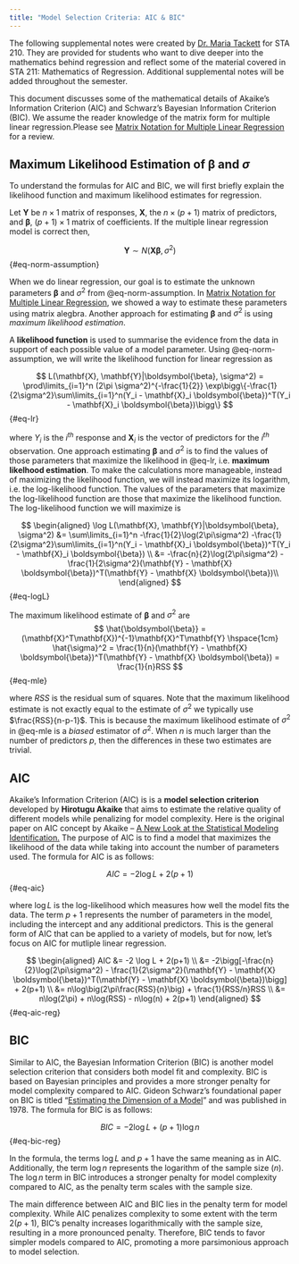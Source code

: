 ```yaml
---
title: "Model Selection Criteria: AIC & BIC"
---
```


::: callout-note
The following supplemental notes were created by [Dr. Maria Tackett](https://www.mariatackett.net/) for STA 210. They are provided for students who want to dive deeper into the mathematics behind regression and reflect some of the material covered in STA 211: Mathematics of Regression. Additional supplemental notes will be added throughout the semester.
:::

This document discusses some of the mathematical details of Akaike's Information Criterion (AIC) and Schwarz's Bayesian Information Criterion (BIC). We assume the reader knowledge of the matrix form for multiple linear regression.Please see [Matrix Notation for Multiple Linear Regression](https://sta210-s22.github.io/website/supplemental/mlr-matrix.html) for a review.

## Maximum Likelihood Estimation of $\boldsymbol{\beta}$ and $\sigma$

To understand the formulas for AIC and BIC, we will first briefly explain the likelihood function and maximum likelihood estimates for regression.

Let $\mathbf{Y}$ be $n \times 1$ matrix of responses, $\mathbf{X}$, the $n \times (p+1)$ matrix of predictors, and $\boldsymbol{\beta}$, $(p+1) \times 1$ matrix of coefficients. If the multiple linear regression model is correct then,

$$
\mathbf{Y} \sim N(\mathbf{X}\boldsymbol{\beta}, \sigma^2)
$$ {#eq-norm-assumption}

When we do linear regression, our goal is to estimate the unknown parameters $\boldsymbol{\beta}$ and $\sigma^2$ from @eq-norm-assumption. In [Matrix Notation for Multiple Linear Regression](https://sta210-s22.github.io/website/supplemental/mlr-matrix.html), we showed a way to estimate these parameters using matrix alegbra. Another approach for estimating $\boldsymbol{\beta}$ and $\sigma^2$ is using *maximum likelihood estimation*.

A **likelihood function** is used to summarise the evidence from the data in support of each possible value of a model parameter. Using @eq-norm-assumption, we will write the likelihood function for linear regression as

$$
L(\mathbf{X}, \mathbf{Y}|\boldsymbol{\beta}, \sigma^2) = \prod\limits_{i=1}^n (2\pi \sigma^2)^{-\frac{1}{2}} \exp\bigg\{-\frac{1}{2\sigma^2}\sum\limits_{i=1}^n(Y_i - \mathbf{X}_i \boldsymbol{\beta})^T(Y_i - \mathbf{X}_i \boldsymbol{\beta})\bigg\}
$$ {#eq-lr}

where $Y_i$ is the $i^{th}$ response and $\mathbf{X}_i$ is the vector of predictors for the $i^{th}$ observation. One approach estimating $\boldsymbol{\beta}$ and $\sigma^2$ is to find the values of those parameters that maximize the likelihood in @eq-lr, i.e. **maximum likelhood estimation**. To make the calculations more manageable, instead of maximizing the likelihood function, we will instead maximize its logarithm, i.e. the log-likelihood function. The values of the parameters that maximize the log-likelihood function are those that maximize the likelihood function. The log-likelihood function we will maximize is

$$
\begin{aligned}
\log L(\mathbf{X}, \mathbf{Y}|\boldsymbol{\beta}, \sigma^2) &= \sum\limits_{i=1}^n -\frac{1}{2}\log(2\pi\sigma^2) -\frac{1}{2\sigma^2}\sum\limits_{i=1}^n(Y_i - \mathbf{X}_i \boldsymbol{\beta})^T(Y_i - \mathbf{X}_i \boldsymbol{\beta}) \\
&= -\frac{n}{2}\log(2\pi\sigma^2) - \frac{1}{2\sigma^2}(\mathbf{Y} - \mathbf{X} \boldsymbol{\beta})^T(\mathbf{Y} - \mathbf{X} \boldsymbol{\beta})\\
\end{aligned}
$$ {#eq-logL}

<!-- insert details MLES -->

The maximum likelihood estimate of $\boldsymbol{\beta}$ and $\sigma^2$ are $$
\hat{\boldsymbol{\beta}} = (\mathbf{X}^T\mathbf{X})^{-1}\mathbf{X}^T\mathbf{Y} \hspace{1cm} \hat{\sigma}^2 = \frac{1}{n}(\mathbf{Y} - \mathbf{X} \boldsymbol{\beta})^T(\mathbf{Y} - \mathbf{X} \boldsymbol{\beta}) = \frac{1}{n}RSS
$$ {#eq-mle}

where $RSS$ is the residual sum of squares. Note that the maximum likelihood estimate is not exactly equal to the estimate of $\sigma^2$ we typically use $\frac{RSS}{n-p-1}$. This is because the maximum likelihood estimate of $\sigma^2$ in @eq-mle is a *biased* estimator of $\sigma^2$. When $n$ is much larger than the number of predictors $p$, then the differences in these two estimates are trivial.

## AIC

Akaike's Information Criterion (AIC) is is a **model selection criterion** developed by **Hirotugu Akaike** that aims to estimate the relative quality of different models while penalizing for model complexity. Here is the original paper on AIC concept by Akaike – [A New Look at the Statistical Modeling Identification.](https://link.springer.com/chapter/10.1007/978-1-4612-1694-0_16) The purpose of AIC is to find a model that maximizes the likelihood of the data while taking into account the number of parameters used. The formula for AIC is as follows:

$$
AIC = -2 \log L + 2(p+1)
$$ {#eq-aic}

where $\log L$ is the log-likelihood which measures how well the model fits the data. The term $p+1$ represents the number of parameters in the model, including the intercept and any additional predictors. This is the general form of AIC that can be applied to a variety of models, but for now, let's focus on AIC for mutliple linear regression.

$$
\begin{aligned}
AIC &= -2 \log L + 2(p+1) \\
&= -2\bigg[-\frac{n}{2}\log(2\pi\sigma^2) - \frac{1}{2\sigma^2}(\mathbf{Y} - \mathbf{X} \boldsymbol{\beta})^T(\mathbf{Y} - \mathbf{X} \boldsymbol{\beta})\bigg] + 2(p+1) \\
&= n\log\big(2\pi\frac{RSS}{n}\big) + \frac{1}{RSS/n}RSS \\
&= n\log(2\pi) + n\log(RSS) - n\log(n) + 2(p+1)
\end{aligned}
$$ {#eq-aic-reg}

## BIC

Similar to AIC, the Bayesian Information Criterion (BIC) is another model selection criterion that considers both model fit and complexity. BIC is based on Bayesian principles and provides a more stronger penalty for model complexity compared to AIC. Gideon Schwarz’s foundational paper on BIC is titled “[Estimating the Dimension of a Model](https://sites.stat.washington.edu/courses/stat527/s13/readings/ann_stat1978.pdf)” and was published in 1978. The formula for BIC is as follows:

$$
BIC = -2 \log L + (p+1) \log n
$$ {#eq-bic-reg}

In the formula, the terms $\log L$ and $p+1$ have the same meaning as in AIC. Additionally, the term $\log n$ represents the logarithm of the sample size ($n$). The $\log n$ term in BIC introduces a stronger penalty for model complexity compared to AIC, as the penalty term scales with the sample size.

The main difference between AIC and BIC lies in the penalty term for model complexity. While AIC penalizes complexity to some extent with the term $2 (p+1)$, BIC’s penalty increases logarithmically with the sample size, resulting in a more pronounced penalty. Therefore, BIC tends to favor simpler models compared to AIC, promoting a more parsimonious approach to model selection.
